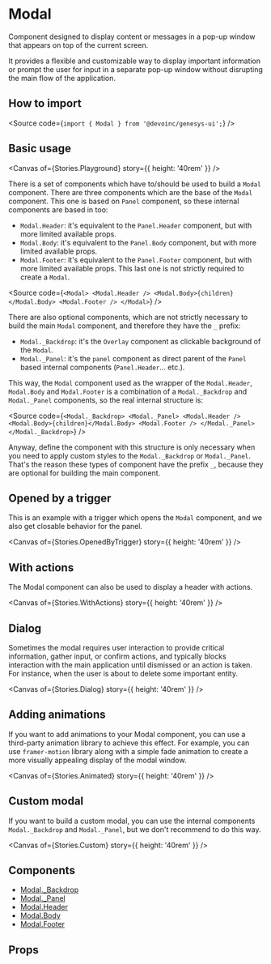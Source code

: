 

<Meta of={Stories} />

# Modal

Component designed to display content or messages in a pop-up window that
appears on top of the current screen.

It provides a flexible and customizable way to display important information or prompt the user
for input in a separate pop-up window without disrupting the main flow of the application.

## How to import

<Source code={`import { Modal } from '@devoinc/genesys-ui';`} />

## Basic usage

<Canvas of={Stories.Playground} story={{ height: '40rem' }} />

There is a set of components which have to/should be used to build a `Modal`
component. There are three components which are the base of the `Modal`
component. This one is based on `Panel` component, so these internal components
are based in too:

- `Modal.Header`: it's equivalent to the `Panel.Header` component, but with more
  limited available props.
- `Modal.Body`: it's equivalent to the `Panel.Body` component, but with more
  limited available props.
- `Modal.Footer`: it's equivalent to the `Panel.Footer` component, but with
  more limited available props. This last one is not strictly required to create
  a `Modal`.

<Source
  code={`
<Modal>
  <Modal.Header />
  <Modal.Body>{children}</Modal.Body>
  <Modal.Footer />
</Modal>
`}
/>

There are also optional components, which are not strictly necessary to build
the main `Modal` component, and therefore they have the `_` prefix:

- `Modal._Backdrop`: it's the `Overlay` component as clickable background of
  the `Modal`.
- `Modal._Panel`: it's the `panel` component as direct parent of the `Panel`
  based internal components (`Panel.Header`... etc.).

This way, the `Modal` component used as the wrapper of the `Modal.Header`,
`Modal.Body` and `Modal.Footer` is a combination of a `Modal._Backdrop` and
`Modal._Panel` components, so the real internal structure is:

<Source
  code={`
<Modal._Backdrop>
  <Modal._Panel>
    <Modal.Header />
    <Modal.Body>{children}</Modal.Body>
    <Modal.Footer />
  </Modal._Panel>
</Modal._Backdrop>
`}
/>

Anyway, define the component with this structure is only necessary when you need
to apply custom styles to the `Modal._Backdrop` or `Modal._Panel`. That's the
reason these types of component have the prefix `_`, because they are optional
for building the main component.

## Opened by a trigger

This is an example with a trigger which opens the `Modal` component,
and we also get closable behavior for the panel.

<Canvas of={Stories.OpenedByTrigger} story={{ height: '40rem' }} />

## With actions

The Modal component can also be used to display a header with actions.

<Canvas of={Stories.WithActions} story={{ height: '40rem' }} />

## Dialog

Sometimes the modal requires user interaction to provide critical information, gather input, or confirm actions,
and typically blocks interaction with the main application until dismissed or an action is taken. For instance,
when the user is about to delete some important entity.

<Canvas of={Stories.Dialog} story={{ height: '40rem' }} />

## Adding animations

If you want to add animations to your Modal component, you can use a
third-party animation library to achieve this effect.
For example, you can use `framer-motion` library along with a simple fade
animation to create a more visually appealing display of the modal window.

<Canvas of={Stories.Animated} story={{ height: '40rem' }} />

## Custom modal

If you want to build a custom modal, you can use the internal components `Modal._Backdrop`
and `Modal._Panel`, but we don't recommend to do this way.

<Canvas of={Stories.Custom} story={{ height: '40rem' }} />

## Components

- [Modal.\_Backdrop](?path=/docs/components-layout-modal-components-modalbackdrop-overview--overview)
- [Modal.\_Panel](?path=/docs/components-layout-modal-components-modalpanel-overview--overview)
- [Modal.Header](?path=/docs/components-layout-modal-components-modalheader-overview--overview)
- [Modal.Body](?path=/docs/components-layout-modal-components-modalbody-overview--overview)
- [Modal.Footer](?path=/docs/components-layout-modal-components-modalfooter-overview--overview)

## Props

<ArgTypes of={Stories} />
